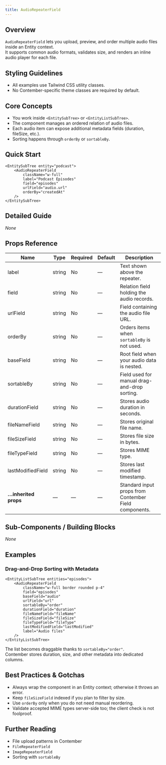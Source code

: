 ```yaml
---
title: AudioRepeaterField
---
```


<!-- Edited by human: false -->
<!-- Examples count: 2 -->
<!-- Source examples: 2 -->
<!-- Playground examples: 0 -->
<!-- External examples: 0 -->
<!-- Import examples: 0 -->

## Overview
`AudioRepeaterField` lets you upload, preview, and order multiple audio files inside an Entity context.  
It supports common audio formats, validates size, and renders an inline audio player for each file.

## Styling Guidelines
* All examples use Tailwind CSS utility classes.  
* No Contember-specific theme classes are required by default.

## Core Concepts
* You work inside `<EntitySubTree>` or `<EntityListSubTree>`.
* The component manages an ordered relation of audio files.
* Each audio item can expose additional metadata fields (duration, fileSize, etc.).
* Sorting happens through `orderBy` or `sortableBy`.

## Quick Start
```tsx
<EntitySubTree entity="podcast">
	<AudioRepeaterField
		className="w-full"
		label="Podcast Episodes"
		field="episodes"
		urlField="audio.url"
		orderBy="createdAt"
	/>
</EntitySubTree>
```

## Detailed Guide
_None_

## Props Reference
| Name | Type | Required | Default | Description |
| ---- | ---- | -------- | ------- | ----------- |
| label | string | No | — | Text shown above the repeater. |
| field | string | No | — | Relation field holding the audio records. |
| urlField | string | No | — | Field containing the audio file URL. |
| orderBy | string | No | — | Orders items when `sortableBy` is not used. |
| baseField | string | No | — | Root field when your audio data is nested. |
| sortableBy | string | No | — | Field used for manual drag-and-drop sorting. |
| durationField | string | No | — | Stores audio duration in seconds. |
| fileNameField | string | No | — | Stores original file name. |
| fileSizeField | string | No | — | Stores file size in bytes. |
| fileTypeField | string | No | — | Stores MIME type. |
| lastModifiedField | string | No | — | Stores last modified timestamp. |
| **…inherited props** | — | — | — | Standard input props from Contember Field components. |

## Sub-Components / Building Blocks
_None_

## Examples

### Drag-and-Drop Sorting with Metadata
```tsx
<EntityListSubTree entities="episodes">
	<AudioRepeaterField
		className="w-full border rounded p-4"
		field="episodes"
		baseField="audio"
		urlField="url"
		sortableBy="order"
		durationField="duration"
		fileNameField="fileName"
		fileSizeField="fileSize"
		fileTypeField="fileType"
		lastModifiedField="lastModified"
		label="Audio files"
	/>
</EntityListSubTree>
```
The list becomes draggable thanks to `sortableBy="order"`.  
Contember stores duration, size, and other metadata into dedicated columns.

## Best Practices & Gotchas
* Always wrap the component in an Entity context; otherwise it throws an error.
* Keep `fileSizeField` indexed if you plan to filter by size.
* Use `orderBy` only when you do not need manual reordering.
* Validate accepted MIME types server-side too; the client check is not foolproof.

## Further Reading
* File upload patterns in Contember
* `FileRepeaterField`
* `ImageRepeaterField`
* Sorting with `sortableBy`

<!-- End of Generated Documentation -->